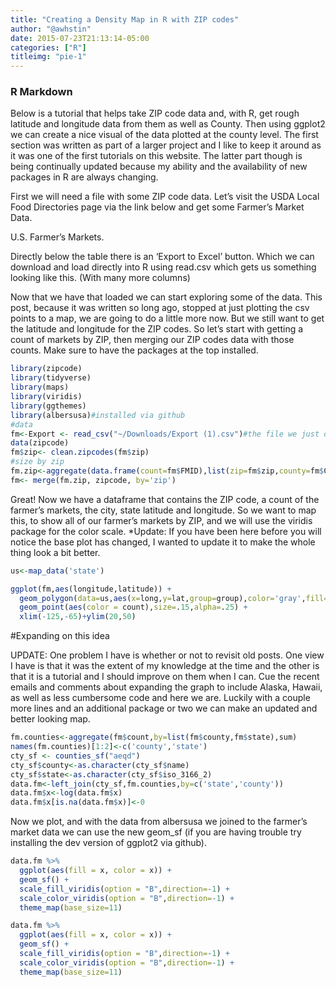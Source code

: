 ```yaml
---
title: "Creating a Density Map in R with ZIP codes"
author: "@awhstin"
date: 2015-07-23T21:13:14-05:00
categories: ["R"]
titleimg: "pie-1"
---
```


### R Markdown

Below is a tutorial that helps take ZIP code data and, with R, get rough latitude and longitude data from them as well as County. Then using ggplot2 we can create a nice visual of the data plotted at the county level. The first section was written as part of a larger project and I like to keep it around as it was one of the first tutorials on this website. The latter part though is being continually updated because my ability and the availability of new packages in R are always changing.

First we will need a file with some ZIP code data. Let’s visit the USDA Local Food Directories page via the link below and get some Farmer’s Market Data.

U.S. Farmer’s Markets.

Directly below the table there is an ‘Export to Excel’ button. Which we can download and load directly into R using read.csv which gets us something looking like this. (With many more columns)

Now that we have that loaded we can start exploring some of the data. This post, because it was written so long ago, stopped at just plotting the csv points to a map, we are going to do a little more now. But we still want to get the latitude and longitude for the ZIP codes. So let’s start with getting a count of markets by ZIP, then merging our ZIP codes data with those counts. Make sure to have the packages at the top installed.

```r
library(zipcode)
library(tidyverse)
library(maps)
library(viridis)
library(ggthemes)
library(albersusa)#installed via github
#data
fm<-Export <- read_csv("~/Downloads/Export (1).csv")#the file we just downloaded
data(zipcode)
fm$zip<- clean.zipcodes(fm$zip)
#size by zip
fm.zip<-aggregate(data.frame(count=fm$FMID),list(zip=fm$zip,county=fm$County),length)
fm<- merge(fm.zip, zipcode, by='zip')
```

Great! Now we have a dataframe that contains the ZIP code, a count of the farmer's markets, the city, state latitude and longitude. So we want to map this, to show all of our farmer's markets by ZIP, and we will use the viridis package for the color scale. *Update: If you have been here before you will notice the base plot has changed, I wanted to update it to make the whole thing look a bit better.

```r
us<-map_data('state')

ggplot(fm,aes(longitude,latitude)) +
  geom_polygon(data=us,aes(x=long,y=lat,group=group),color='gray',fill=NA,alpha=.35)+
  geom_point(aes(color = count),size=.15,alpha=.25) +
  xlim(-125,-65)+ylim(20,50)
```

#Expanding on this idea

UPDATE: One problem I have is whether or not to revisit old posts. One view I have is that it was the extent of my knowledge at the time and the other is that it is a tutorial and I should improve on them when I can. Cue the recent emails and comments about expanding the graph to include Alaska, Hawaii, as well as less cumbersome code and here we are. Luckily with a couple more lines and an additional package or two we can make an updated and better looking map.
```r
fm.counties<-aggregate(fm$count,by=list(fm$county,fm$state),sum)
names(fm.counties)[1:2]<-c('county','state')
cty_sf <- counties_sf("aeqd")
cty_sf$county<-as.character(cty_sf$name)
cty_sf$state<-as.character(cty_sf$iso_3166_2)
data.fm<-left_join(cty_sf,fm.counties,by=c('state','county'))
data.fm$x<-log(data.fm$x)
data.fm$x[is.na(data.fm$x)]<-0
```

Now we plot, and with the data from albersusa we joined to the farmer's market data we can use the new geom_sf (if you are having trouble try installing the dev version of ggplot2 via github).

```r
data.fm %>%
  ggplot(aes(fill = x, color = x)) + 
  geom_sf() + 
  scale_fill_viridis(option = "B",direction=-1) + 
  scale_color_viridis(option = "B",direction=-1) +
  theme_map(base_size=11)
```
```r
data.fm %>%
  ggplot(aes(fill = x, color = x)) + 
  geom_sf() + 
  scale_fill_viridis(option = "B",direction=-1) + 
  scale_color_viridis(option = "B",direction=-1) +
  theme_map(base_size=11)
```



